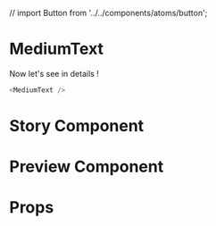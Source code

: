 // import Button from '../../components/atoms/button';

<Meta title="Atoms|MediumText" component={MediumText} />

# MediumText

<div style={{ display: 'flex', flexDirection: 'column' }}>
  <MediumText />
</div>

Now let's see in details !

```javascript
<MediumText />
```

# Story Component

<Story name="Small <MediumText /> story">
  <MediumText/>
</Story>

# Preview Component

<Preview>
  <Story name="Small <MediumText /> preview">
    <MediumText />
  </Story>
</Preview>

# Props

<Props of={MediumText} />